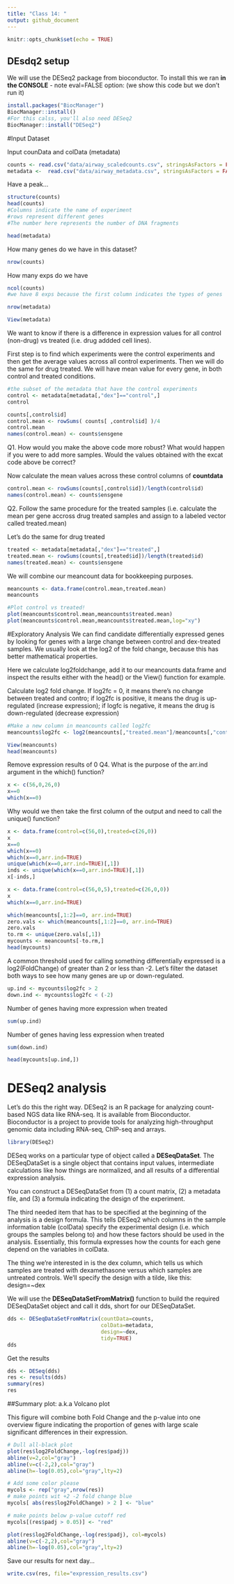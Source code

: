 ```yaml
---
title: "Class 14: "
output: github_document
---
```


```r
knitr::opts_chunk$set(echo = TRUE)
```

## DEsdq2 setup

We will use the DESeq2 package from bioconductor. To install this we ran **in the CONSOLE** - note eval=FALSE option: (we show this code but we don't run it)
```r
install.packages("BiocManager")
BiocManager::install()
#For this calss, you'll also need DESeq2
BiocManager::install("DESeq2")
```

#Input Dataset

Input counData and colData (metadata)

```r
counts <- read.csv("data/airway_scaledcounts.csv", stringsAsFactors = FALSE)
metadata <-  read.csv("data/airway_metadata.csv", stringsAsFactors = FALSE)
```

Have a peak...
```r
structure(counts)
head(counts)
#Columns indicate the name of experiment
#rows represent different genes
#The number here represents the number of DNA fragments
```

```r
head(metadata)
```

How many genes do we have in this dataset?
```r
nrow(counts)
```

How many exps do we have
```r
ncol(counts)
#we have 8 exps because the first column indicates the types of genes 
```

```r
nrow(metadata)
```

```r
View(metadata)
```

We want to know if there is a difference in expression values for all control (non-drug) vs treated (i.e. drug addded cell lines).

First step is to find which experiments were the control experiments and then get the average values across all control experiments. Then we will do the same for drug treated. We will have mean value for every gene, in both control and treated conditions. 

```r
#the subset of the metadata that have the control experiments
control <- metadata[metadata[,"dex"]=="control",]
control

counts[,control$id]
control.mean <- rowSums( counts[ ,control$id] )/4 
control.mean
names(control.mean) <- counts$ensgene
```

Q1. How would you make the above code more robust? What would happen if you were to add more samples. Would the values obtained with the excat code above be correct?

Now calculate the mean values across these control columns of **countdata** 

```r
control.mean <- rowSums(counts[,control$id])/length(control$id)
names(control.mean) <- counts$ensgene
```

Q2. Follow the same procedure for the treated samples (i.e. calculate the mean per gene accross drug treated samples and assign to a labeled vector called treated.mean)

Let's do the same for drug treated

```r
treated <- metadata[metadata[,"dex"]=="treated",]
treated.mean <- rowSums(counts[,treated$id])/length(treated$id)
names(treated.mean) <- counts$ensgene
```

We will combine our meancount data for bookkeeping purposes.

```r
meancounts <- data.frame(control.mean,treated.mean)
meancounts
```


```r
#Plot control vs treated! 
plot(meancounts$control.mean,meancounts$treated.mean)
plot(meancounts$control.mean,meancounts$treated.mean,log="xy")
```

#Exploratory Analysis
We can find candidate differentially expressed genes by looking for genes with a large change between control and dex-treated samples. We usually look at the log2 of the fold change, because this has better mathematical properties.

Here we calculate log2foldchange, add it to our meancounts data.frame and inspect the results either with the head() or the View() function for example.

Calculate log2 fold change. If log2fc = 0, it means there's no change between treated and contro; if log2fc is positive, it means the drug is up-regulated (increase expression); if logfc is negative, it means the drug is down-regulated (decrease expression)

```r
#Make a new column in meancounts called log2fc
meancounts$log2fc <- log2(meancounts[,"treated.mean"]/meancounts[,"control.mean"])

View(meancounts)
head(meancounts)
```

Remove expression results of 0
Q4. What is the purpose of the arr.ind argument in the which() function? 

```r
x <- c(56,0,26,0)
x==0
which(x==0)
```

Why would we then take the first column of the output and need to call the unique() function?
```r
x <- data.frame(control=c(56,0),treated=c(26,0))
x
x==0
which(x==0)
which(x==0,arr.ind=TRUE)
unique(which(x==0,arr.ind=TRUE)[,1])
inds <- unique(which(x==0,arr.ind=TRUE)[,1])
x[-inds,]
```

```r
x <- data.frame(control=c(56,0,5),treated=c(26,0,0))
x
which(x==0,arr.ind=TRUE)
```


```r
which(meancounts[,1:2]==0, arr.ind=TRUE)
zero.vals <- which(meancounts[,1:2]==0, arr.ind=TRUE)
zero.vals
to.rm <- unique(zero.vals[,1])
mycounts <- meancounts[-to.rm,]
head(mycounts)
```

A common threshold used for calling something differentially expressed is a log2(FoldChange) of greater than 2 or less than -2. Let’s filter the dataset both ways to see how many genes are up or down-regulated.

```r
up.ind <- mycounts$log2fc > 2
down.ind <- mycounts$log2fc < (-2)
```

Number of genes having more expression when treated
```r
sum(up.ind)
```
Number of genes having less expression when treated
```r
sum(down.ind)
```

```r
head(mycounts[up.ind,])
```

# DESeq2 analysis
Let’s do this the right way. DESeq2 is an R package for analyzing count-based NGS data like RNA-seq. It is available from Bioconductor. Bioconductor is a project to provide tools for analyzing high-throughput genomic data including RNA-seq, ChIP-seq and arrays. 

```r
library(DESeq2)
```

DESeq works on a particular type of object called a **DESeqDataSet**. The DESeqDataSet is a single object that contains input values, intermediate calculations like how things are normalized, and all results of a differential expression analysis.

You can construct a DESeqDataSet from (1) a count matrix, (2) a metadata file, and (3) a formula indicating the design of the experiment.

The third needed item that has to be specified at the beginning of the analysis is a design formula. This tells DESeq2 which columns in the sample information table (colData) specify the experimental design (i.e. which groups the samples belong to) and how these factors should be used in the analysis. Essentially, this formula expresses how the counts for each gene depend on the variables in colData.

The thing we’re interested in is the dex column, which tells us which samples are treated with dexamethasone versus which samples are untreated controls. We’ll specify the design with a tilde, like this: design=~dex

We will use the **DESeqDataSetFromMatrix()** function to build the required DESeqDataSet object and call it dds, short for our DESeqDataSet. 
```r
dds <- DESeqDataSetFromMatrix(countData=counts, 
                              colData=metadata, 
                              design=~dex, 
                              tidy=TRUE)
dds
```

Get the results
```r
dds <- DESeq(dds)
res <- results(dds)
summary(res)
res
```

##Summary plot: a.k.a Volcano plot

This figure will combine both Fold Change and the p-value into one overview figure indicating the proportion of genes with large scale significant differences in their expression.

```r
# Dull all-black plot
plot(res$log2FoldChange,-log(res$padj))
abline(v=2,col="gray")
abline(v=c(-2,2),col="gray")
abline(h=-log(0.05),col="gray",lty=2)
```


```r
# Add some color please
mycols <- rep("gray",nrow(res))
# make points wit +2 -2 fold change blue
mycols[ abs(res$log2FoldChange) > 2 ] <- "blue"

# make points below p-value cutoff red
mycols[(res$padj > 0.05)] <- "red"

plot(res$log2FoldChange,-log(res$padj), col=mycols)
abline(v=c(-2,2),col="gray")
abline(h=-log(0.05),col="gray",lty=2)

```

Save our results for next day...
```r
write.csv(res, file="expression_results.csv")
```




















